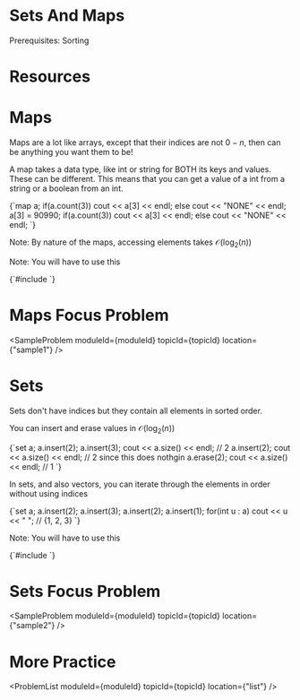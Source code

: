 


<Sidebar moduleId={moduleId} /> 

# Sets And Maps

Prerequisites: Sorting

# Resources

<ResourceList moduleId={moduleId} topicId={topicId}/>

# Maps

Maps are a lot like arrays, except that their indices are not $0-n$, then can be anything you want them to be! 

A map takes a data type, like int or string for BOTH its keys and values. These can be different. This means that 
you can get a value of a int from a string or a boolean from an int. 

<div style={{ transform: 'translateX(150px)' }}>
  <SyntaxHighlighter language="cpp" style={okaidia}>
{`map<int, int> a; 
if(a.count(3)) cout << a[3] << endl;
else cout << "NONE" << endl;
a[3] = 90990; 
if(a.count(3)) cout << a[3] << endl;
else cout << "NONE" << endl;
`}
  </SyntaxHighlighter>
</div>

Note: By nature of the maps, accessing elements takes $\mathcal{O}(\log_2(n))$

Note: You will have to use this

<div style={{ transform: 'translateX(150px)' }}>
  <SyntaxHighlighter language="cpp" style={okaidia}>
{`#include <map> 
`}
  </SyntaxHighlighter>
</div>

# Maps Focus Problem

<SampleProblem  moduleId={moduleId} topicId={topicId} location={"sample1"} /> 

# Sets 

Sets don't have indices but they contain all elements in sorted order. 

You can insert and erase values in $\mathcal{O}(\log_2(n))$

<div style={{ transform: 'translateX(150px)' }}>
  <SyntaxHighlighter language="cpp" style={okaidia}>
{`set<int> a; 
a.insert(2); 
a.insert(3); 
cout << a.size() << endl; // 2
a.insert(2); 
cout << a.size() << endl; // 2 since this does nothgin
a.erase(2); 
cout << a.size() << endl; // 1 
`}
  </SyntaxHighlighter>
</div>

In sets, and also vectors, you can iterate through the elements in order without using indices

<div style={{ transform: 'translateX(150px)' }}>
  <SyntaxHighlighter language="cpp" style={okaidia}>
{`set<int> a; 
a.insert(2); 
a.insert(3); 
a.insert(2); 
a.insert(1); 
for(int u : a) cout << u << " "; // {1, 2, 3}
`}
  </SyntaxHighlighter>
</div>

Note: You will have to use this

<div style={{ transform: 'translateX(150px)' }}>
  <SyntaxHighlighter language="cpp" style={okaidia}>
{`#include <set> 
`}
  </SyntaxHighlighter>
</div>

# Sets Focus Problem

<SampleProblem  moduleId={moduleId} topicId={topicId} location={"sample2"} /> 

# More Practice 

<ProblemList  moduleId={moduleId} topicId={topicId} location={"list"} /> 

<TopicProgress moduleId={moduleId} topicId={topicId} />





